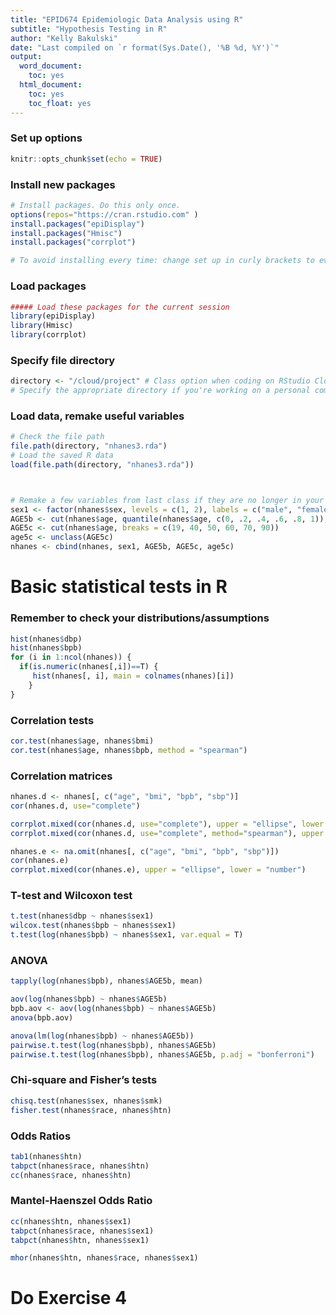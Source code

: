 ```yaml
---
title: "EPID674 Epidemiologic Data Analysis using R"
subtitle: "Hypothesis Testing in R"
author: "Kelly Bakulski"
date: "Last compiled on `r format(Sys.Date(), '%B %d, %Y')`"
output:
  word_document:
    toc: yes
  html_document:
    toc: yes
    toc_float: yes
---
```


### Set up options
```r
knitr::opts_chunk$set(echo = TRUE)
```
### Install new packages
```r
# Install packages. Do this only once. 
options(repos="https://cran.rstudio.com" )
install.packages("epiDisplay")
install.packages("Hmisc")
install.packages("corrplot")

# To avoid installing every time: change set up in curly brackets to eval=FALSE
```

### Load packages
```r
##### Load these packages for the current session
library(epiDisplay)
library(Hmisc)
library(corrplot)
```


### Specify file directory
```r
directory <- "/cloud/project" # Class option when coding on RStudio Cloud
# Specify the appropriate directory if you're working on a personal computer
```


### Load data, remake useful variables
```r

# Check the file path
file.path(directory, "nhanes3.rda")
# Load the saved R data
load(file.path(directory, "nhanes3.rda"))



# Remake a few variables from last class if they are no longer in your environment
sex1 <- factor(nhanes$sex, levels = c(1, 2), labels = c("male", "female"))
AGE5b <- cut(nhanes$age, quantile(nhanes$age, c(0, .2, .4, .6, .8, 1)), include.lowest = T) # quintiles
AGE5c <- cut(nhanes$age, breaks = c(19, 40, 50, 60, 70, 90))
age5c <- unclass(AGE5c)
nhanes <- cbind(nhanes, sex1, AGE5b, AGE5c, age5c)
```

# Basic statistical tests in R

### Remember to check your distributions/assumptions
```r
hist(nhanes$dbp)
hist(nhanes$bpb)
for (i in 1:ncol(nhanes)) {
  if(is.numeric(nhanes[,i])==T) {
     hist(nhanes[, i], main = colnames(nhanes)[i])
    }
}
```


### Correlation tests
```r
cor.test(nhanes$age, nhanes$bmi)
cor.test(nhanes$age, nhanes$bpb, method = "spearman")
```

### Correlation matrices
```r
nhanes.d <- nhanes[, c("age", "bmi", "bpb", "sbp")]
cor(nhanes.d, use="complete")

corrplot.mixed(cor(nhanes.d, use="complete"), upper = "ellipse", lower = "number")
corrplot.mixed(cor(nhanes.d, use="complete", method="spearman"), upper = "ellipse", lower = "number")

nhanes.e <- na.omit(nhanes[, c("age", "bmi", "bpb", "sbp")])
cor(nhanes.e)
corrplot.mixed(cor(nhanes.e), upper = "ellipse", lower = "number")
```

### T-test and Wilcoxon test
```r
t.test(nhanes$dbp ~ nhanes$sex1)
wilcox.test(nhanes$bpb ~ nhanes$sex1)
t.test(log(nhanes$bpb) ~ nhanes$sex1, var.equal = T)
```

### ANOVA
```r
tapply(log(nhanes$bpb), nhanes$AGE5b, mean)

aov(log(nhanes$bpb) ~ nhanes$AGE5b)
bpb.aov <- aov(log(nhanes$bpb) ~ nhanes$AGE5b)
anova(bpb.aov)

anova(lm(log(nhanes$bpb) ~ nhanes$AGE5b))
pairwise.t.test(log(nhanes$bpb), nhanes$AGE5b)
pairwise.t.test(log(nhanes$bpb), nhanes$AGE5b, p.adj = "bonferroni")
```

### Chi-square and Fisher's tests
```r
chisq.test(nhanes$sex, nhanes$smk)
fisher.test(nhanes$race, nhanes$htn)
```

### Odds Ratios
```r
tab1(nhanes$htn)
tabpct(nhanes$race, nhanes$htn)
cc(nhanes$race, nhanes$htn)
```

### Mantel-Haenszel Odds Ratio
```r
cc(nhanes$htn, nhanes$sex1)
tabpct(nhanes$race, nhanes$sex1)
tabpct(nhanes$htn, nhanes$sex1)

mhor(nhanes$htn, nhanes$race, nhanes$sex1)
```

# Do Exercise 4
